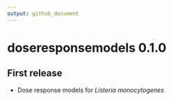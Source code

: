 ```yaml
---
output: github_document
---
```


# doseresponsemodels 0.1.0

## First release

* Dose response models for *Listeria monocytogenes* 
